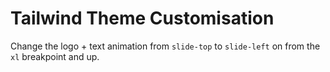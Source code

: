 # Tailwind Theme Customisation

Change the logo + text animation from `slide-top` to `slide-left` on from the `xl` breakpoint and up.
